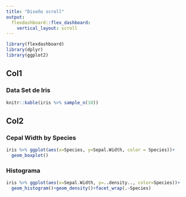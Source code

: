 ```yaml
---
title: "Diseño scroll"
output: 
  flexdashboard::flex_dashboard:
    vertical_layout: scroll
---
```


```r
library(flexdashboard)
library(dplyr)
library(ggplot2)
```


Col1
------------------

### Data Set de Iris
```r
knitr::kable(iris %>% sample_n(10))
```

Col2
------------------
### Cepal Width by Species
```r
iris %>% ggplot(aes(x=Species, y=Sepal.Width, color = Species))+
  geom_boxplot()
```

### Histograma
```r
iris %>% ggplot(aes(x=Sepal.Width, y=..density.., color=Species))+
  geom_histogram()+geom_density()+facet_wrap(.~Species)
```

